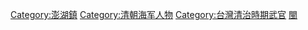 [[Category:澎湖鎮|Category:澎湖鎮]]
[[Category:清朝海军人物|Category:清朝海军人物]]
[[Category:台灣清治時期武官|Category:台灣清治時期武官]]
[[Category:清朝總兵|閩]]